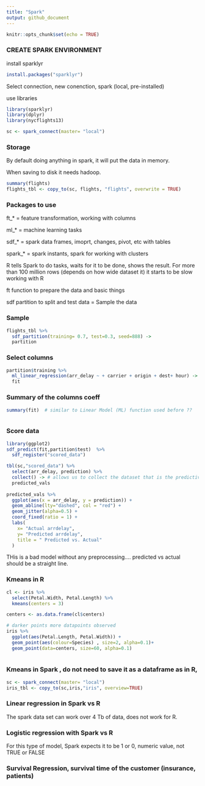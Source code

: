 ```yaml
---
title: "Spark"
output: github_document
---
```


```r
knitr::opts_chunk$set(echo = TRUE)
```

### CREATE SPARK ENVIRONMENT
install sparklyr
```r
install.packages("sparklyr")

```

Select connection, new conenction, spark (local, pre-installed)

use libraries
```r
library(sparklyr)
library(dplyr)
library(nycflights13)

sc <- spark_connect(master= "local")

```

### Storage
By default doing anything in spark, it will put the data in memory. 

When saving to disk it needs hadoop.  


```r
summary(flights)
flights_tbl <- copy_to(sc, flights, "flights", overwrite = TRUE)


```
### Packages to use

ft_* = feature transformation, working with columns

ml_* = machine learning tasks

sdf_* = spark data frames, imoprt, changes, pivot, etc with tables

spark_* = spark instants, spark for working with clusters 


R tells Spark to do tasks, waits for it to be done, shows the result. For more than 100 million rows (depends on how wide dataset it) it starts to be slow working with R


ft function to prepare the data and basic things

sdf partition to split and test data = Sample the data 


### Sample
```r
flights_tbl %>% 
  sdf_partition(training= 0.7, test=0.3, seed=888) ->
  partition


```

### Select columns
```r
partition$training %>% 
  ml_linear_regression(arr_delay ~ + carrier + origin + dest+ hour) ->  # consider these coulms as linear model
  fit
```
### Summary of the columns coeff
```r
summary(fit)  # similar to Linear Model (ML) function used before ??
```

```r

```


### Score data 
```r
library(ggplot2)
sdf_predict(fit,partition$test)  %>%   
  sdf_register("scored_data")

tbl(sc,"scored_data") %>% 
  select(arr_delay, prediction) %>% 
  collect() -> # allows us to collect the dataset that is the predictive values
  predicted_vals
  
predicted_vals %>% 
  ggplot(aes(x = arr_delay, y = prediction)) +
  geom_abline(lty="dashed", col = "red") +
  geom_jitter(alpha=0.5) +
  coord_fixed(ratio = 1) +
  labs(
    x= "Actual arrdelay",
    y= "Predicted arrdelay",
    title = " Predicted vs. Actual"
  )

```

THis is a bad model without any preprocessing.... predicted vs actual should be a straight line.






### Kmeans in R
```r
cl <- iris %>%
  select(Petal.Width, Petal.Length) %>% 
  kmeans(centers = 3)

centers <- as.data.frame(cl$centers)

# darker points more datapoints observed
iris %>% 
  ggplot(aes(Petal.Length, Petal.Width)) +
  geom_point(aes(colour=Species) , size=2, alpha=0.1)+
  geom_point(data=centers, size=60, alpha=0.1)
  
```


### Kmeans in Spark , do not need to save it as a dataframe as in R, 

```r
sc <- spark_connect(master= "local")
iris_tbl <- copy_to(sc,iris,"iris", overview=TRUE)
```





### Linear regression in Spark vs R
The spark data set can work over 4 Tb of data, does not work for R.

### Logistic regression with Spark vs R
For this type of model, Spark expects it to be 1 or 0, numeric value, not TRUE or FALSE


### Survival Regression, survival time of the customer (insurance, patients)


